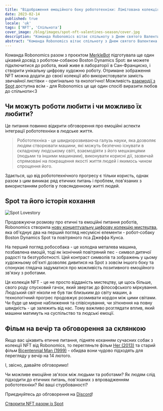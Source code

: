 ```yaml
---
title: "Відображення емоційного боку робототехніки: Лімітована колекція NFT на День святого Валентина"
date: 2023-02-14
published: true
locale: 'uk'
tags: ['NFT', 'Спільнота']
cover_image: /blog/images/spot-nft-valentines-season/cover.jpg
description: "Команда Robonomics вітає спільноту з Днем святого Валентина! Сьогодні у нас всіх є ще одна причина говорити про наші почуття, висловлювати любов та вдячність, дарувати щось солодке та приємне нашому коханому, другові - кому б наше серце бажало."
abstract: "Команда Robonomics вітає спільноту з Днем святого Валентина! Сьогодні у нас всіх є ще одна причина говорити про наші почуття, висловлювати любов та вдячність, дарувати щось солодке та приємне нашому коханому, другові - кому б наше серце бажало."
---
```


Команда Robonomics разом з проєктом [MerkleBot](https://merklebot.com/) підготувала ще один цікавий досвід з роботом-собакою Boston Dynamics Spot: ви можете підключитися до робота, який живе в лабораторії в Сан-Франциско, і створити унікальну цифрову художню роботу. Отримане зображення NFT можна додати до своєї колекції або використовувати замість звичайної листівки - оригінально та екологічно! Можливість [взаємодії з Spot](https://spot.merklebot.com/) доступна всім - для Robonomics це ще один спосіб виразити любов до спільноти\<3

## Чи можуть роботи любити і чи можливо їх любити?

Це питання повинно відкрити обговорення про емоційні аспекти інтеграції робототехніки в людське життя.

> Робототехніка - це швидкорозвиваюча галузь науки, яка дозволяє людям створювати машини, які можуть безпечно існувати в складному людському світі, взаємодіяти з його мешканцями (людьми та іншими машинами), виконувати корисні дії, зазвичай спрямовані на покращення якості життя людей і якимось чином спрощення його.

Здається, що від робототехнічного прогресу є тільки користь, однак разом з цим виникає ряд етичних питань і проблем, пов'язаних з використанням роботів у повсякденному житті людей.

## Spot та його історія кохання

![Spot Lovestory](/blog/images/spot-nft-valentines-season/spot_lovestory.png)

Продовжуючи розмову про етичні та емоційні питання роботів, Robonomics створила [нову концептуальну цифрову колекцію мистецтва](https://singular.app/collectibles/kusama/b437f70371c8622e02-MBVD-2023/16627505-b437f70371c8622e02-MBVD-2023-MBVD-2023-00000006), яка об'єднує два на перший погляд несумісні елементи - робот-собаку Boston Dynamics Spot та повітряного пса Джеффа Кунса.

На перший погляд робособака - це холодна металева машина, позбавлена емоцій, тоді як іконічний повітряний пес - символ дитячої радості та безтурботності. Цей контраст символів та зображень у цьому художньому об'єкті дозволяє дивитися на Spot з зовсім іншого боку та спонукає глядача задуматися про можливість позитивного емоційного зв'язку з роботами.

Ця колекція NFT - це не просто відданість мистецтву, це щось більше, свого роду спусковий гачок, який звертає до філософського міркування. Людський світ ніколи не був так близьким до світу машин, а технологічний прогрес продовжує розмивати кордон між цими світами. Чи буде це мирне наближення та співіснування, чи зіткнення на повну швидкість - це залежить від нас. Тому важливо розглядати вплив, який машини матимуть на суспільство та людські емоції.

## Фільм на вечір та обговорення за склянкою

Якщо вас цікавить етичне питання, підняте коханням сучасних собак з колекції NFT від Robonomics, то перегляньте фільм [Her (2013)](https://www.imdb.com/title/tt1798709/) та старий фільм [Bicentennial Man (1999)](https://www.imdb.com/title/tt0182789/) - обидва вони чудово підходять для перегляду у вечір на 14 лютого.

І, звісно, давайте обговоримо!

Чи можливе емоційне зв'язок між людьми та роботами? Як людям слід підходити до етичних питань, пов'язаних з впровадженням робототехніки? Які ваші стурбованості?

Приєднуйтесь до обговорення на [Discord](https://discord.gg/dyFgwHfCN7)!

<a style="{textAlign: 'center', display: 'block' }" href="https://spot.merklebot.com/" target="_blank" aria-label="створіть свій власний nft за допомогою Spot">Створити NFT разом із Spot</a>